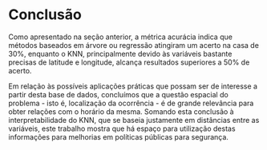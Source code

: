 # Conclusão {#conclusao}

Como apresentado na seção anterior, a métrica acurácia indica que métodos baseados em árvore ou regressão atingiram um acerto na casa de 30%, enquanto o KNN, principalmente devido às variáveis bastante precisas de latitude e longitude, alcança resultados superiores a 50% de acerto. 

Em relação às possíveis aplicações práticas que possam ser de interesse a partir desta base de dados, concluímos que a questão espacial do problema - isto é, localização da ocorrência - é de grande relevância para obter relações com o horário da mesma. Somando esta conclusão à interpretabilidade do KNN, que se baseia justamente em distâncias entre as variáveis, este trabalho mostra que há espaço para utilização destas informações para melhorias em políticas públicas para segurança.